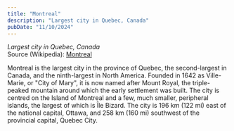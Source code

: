 ```yaml
---
title: "Montreal"
description: "Largest city in Quebec, Canada"
pubDate: "11/10/2024"
---
```


*Largest city in Quebec, Canada*  
Source (Wikipedia): [Montreal][1]

Montreal is the largest city in the province of Quebec, the second-largest in Canada, and the ninth-largest in North America. Founded in 1642 as Ville-Marie, or "City of Mary", it is now named after Mount Royal, the triple-peaked mountain around which the early settlement was built. The city is centred on the Island of Montreal and a few, much smaller, peripheral islands, the largest of which is Île Bizard. The city is 196 km (122 mi) east of the national capital, Ottawa, and 258 km (160 mi) southwest of the provincial capital, Quebec City.

[1]: https://en.wikipedia.org/wiki/Montreal
